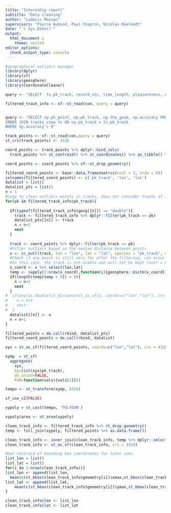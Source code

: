 ```yaml
---
title: "Internship report"
subtitle: "Data cleaning"
author: "Ludovic Moisan"
supervisors: "Pierre Aumond, Paul Chapron, Nicolas Roelandt"
date: "`r Sys.Date()`"
output: 
  html_document :
    theme: united
editor_options: 
  chunk_output_type: console
---
```


<!-- This file is for the cleaning of our database for our temporal analysis -->

```r

#geographical outliers manager
library(dplyr)
library(sf)
library(geosphere)
library(CoordinateCleaner)

```


```r
query <- "SELECT  tv.pk_track, record_utc, time_length, pleasantness, noise_level, geog FROM tracks_view as tv ;"

filtered_track_info <- sf::st_read(con, query = query)


query <- "SELECT np.pk_point, np.pk_track, np.the_geom, np.accuracy FROM noisecapture_point as np
INNER JOIN tracks_view tv ON np.pk_track = tv.pk_track
WHERE np.accuracy > 0"

track_points <- sf::st_read(con,query = query)
st_crs(track_points) <- 4326

```

```r

coord_points <- track_points %>% dplyr::bind_cols(
  track_points %>% st_centroid() %>% st_coordinates() %>% as_tibble() %>% dplyr::select(lon = X, lat = Y))

coord_points <- coord_points %>% sf::st_drop_geometry()

filtered_coord_points <- base::data.frame(matrix(ncol = 3, nrow = 0))
colnames(filtered_coord_points) <- c('pk_track', 'lon', 'lat')
datalist = list()
datalist_pts = list()
n = 1
#Loop to clean outliers points in tracks, does not consider tracks of 1
for(pk in filtered_track_info$pk_track){
  
  if(typeof(filtered_track_info$geog[[n]]) == "double"){
    track <- filtered_track_info %>% dplyr::filter(pk_track == pk)
    datalist_pts[[n]] <- track
    n = n+1
    next
  }
  
  track <- coord_points %>% dplyr::filter(pk_track == pk)
  #Filter outliers based on the median distance between points
  x <- cc_outl(track, lon = "lon", lat = "lat", species = "pk_track", method = "mad", min_occs = 2, verbose = FALSE)
  #Check if any point is still very far after the filtering, can occur if the track is solely composed of points very far from each others
  #In this case, the track is not usable and will not be kept (unit = m)
  x_coord <- x %>% select(lon,lat)
  temp <- sapply(2:nrow(x_coord),function(i){geosphere::distm(x_coord[i-1,],x_coord[i,])})
  if(length(temp[temp > 8]) > 0){
    n = n+1
    next
  }
#  if(any(as.double(st_distance(st_as_sf(x, coords=c("lon","lat"), crs = st_crs(4326)))) > 500)){
#    n = n+1
#    next
#  }
  datalist[[n]] <- x
  n = n+1
}

filtered_points = do.call(rbind, datalist_pts)
filtered_coord_points = do.call(rbind, datalist)
```

```r

xys = st_as_sf(filtered_coord_points, coords=c("lon","lat"), crs = 4326)

xymp  = st_sf(
  aggregate(
    xys,
    by=list(xys$pk_track),
    do_union=FALSE,
    FUN=function(vals){vals[1]}))

tempo <- st_transform(xymp, 4326)

sf_use_s2(FALSE)

xypoly = st_cast(tempo, 'POLYGON')

xypoly$area <- st_area(xypoly)

clean_track_info <- filtered_track_info %>% st_drop_geometry() 
temp <- full_join(xypoly, filtered_points %>% as.data.frame())

clean_track_info <- inner_join(clean_track_info, temp %>% dplyr::select(pk_track,geometry), by = "pk_track")
clean_track_info <- st_as_sf(clean_track_info, crs = 4326)

#Get centroid of bounding box coordinates for later uses
list_lon = list()
list_lat = list()
for(i in 1:nrow(clean_track_info)){
list_lon <- append(list_lon,
  mean(c(st_bbox(clean_track_info$geometry[i])$xmax,st_bbox(clean_track_info$geometry[i])$xmin)))
list_lat <- append(list_lat,
    mean(c(st_bbox(clean_track_info$geometry[i])$ymax,st_bbox(clean_track_info$geometry[i])$ymin)))
}

clean_track_info$lon <- list_lon
clean_track_info$lat <- list_lat
```

